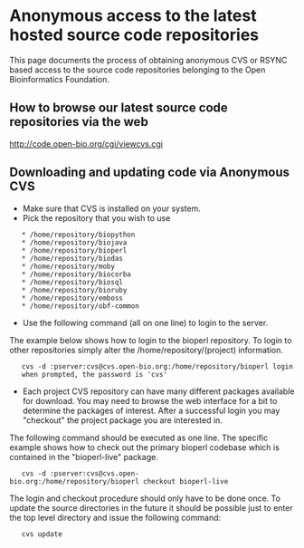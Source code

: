 =Anonymous access to the latest hosted source code repositories=

This page documents the process of obtaining anonymous CVS or RSYNC based access to the source code repositories belonging to the Open Bioinformatics Foundation.

==How to browse our latest source code repositories via the web==

http://code.open-bio.org/cgi/viewcvs.cgi

==Downloading and updating code via Anonymous CVS==

* Make sure that CVS is installed on your system.
* Pick the repository that you wish to use
    * /home/repository/biopython
    * /home/repository/biojava
    * /home/repository/bioperl
    * /home/repository/biodas
    * /home/repository/moby
    * /home/repository/biocorba
    * /home/repository/biosql
    * /home/repository/bioruby
    * /home/repository/emboss
    * /home/repository/obf-common 
* Use the following command (all on one line) to login to the server.
The example below shows how to login to the bioperl repository. To login to other repositories simply alter the /home/repository/(project) information.
    cvs -d :pserver:cvs@cvs.open-bio.org:/home/repository/bioperl login
    when prompted, the password is 'cvs'
* Each project CVS repository can have many different packages available for download. You may need to browse the web interface for a bit to determine the packages of interest. After a successful login you may "checkout" the project package you are interested in.
The following command should be executed as one line. The specific example shows how to check out the primary bioperl codebase which is contained in the "bioperl-live" package.
    cvs -d :pserver:cvs@cvs.open-bio.org:/home/repository/bioperl checkout bioperl-live
The login and checkout procedure should only have to be done once. To update the source directories in the future it should be possible just to enter the top level directory and issue the following command:
    cvs update